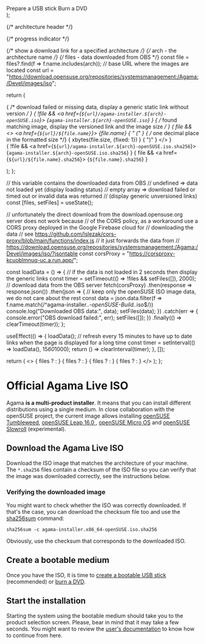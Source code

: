 

  <div className="flex-container">
    <Link className="button button--primary" to={usbHelp}>
      Prepare a USB stick
    </Link>
    <Link className="button button--secondary" to={dvdHelp}>
      Burn a DVD
    </Link>
  </div>
);

{/* architecture header */}

{/* progress indicator */}

{/* show a download link for a specified architecture */}
{/*  arch - the architecture name */}
{/*  files - data downloaded from OBS */}
  const file = files?.find(f => f.name.includes(arch));
  // base URL where the images are located
  const url = "https://download.opensuse.org/repositories/systemsmanagement:/Agama:/Devel/images/iso";

  return (
    <p>
      { /* download failed or missing data, display a generic static link without version */ }
      { !file &&
        <a href={`${url}/agama-installer.${arch}-openSUSE.iso`}>
          {`agama-installer.${arch}-openSUSE.iso`}
        </a>
      }
      { /* found matching image, display the versioned link and the image size */ }
      { file &&
        <>
          <a href={`${url}/${file.name}`}>
            {file.name}
          </a>
          { " (" }
          { /* one decimal place in the formatted size */}
          { xbytes(file.size, {fixed: 1}) }
          { ")" }
        </>
      }
      <br/>
      { !file &&
        <a href={`${url}/agama-installer.${arch}-openSUSE.iso.sha256`}>
          {`agama-installer.${arch}-openSUSE.iso.sha256`}
        </a>
      }
      { file &&
        <a href={`${url}/${file.name}.sha256`}>
          {`${file.name}.sha256`}
        </a>
      }
    </p>
  );
};

  // this variable contains the downloaded data from OBS
  //   undefined => data not loaded yet (display loading status)
  //   empty array => download failed or timed out or invalid data was returned
  //     (display generic unversioned links)
  const [files, setFiles] = useState();

  // unfortunately the direct download from the download.opensuse.org server does not work because
  // of the CORS policy, as a workaround use a CORS proxy deployed in the Google Firebase cloud for
  // downloading the data
  // see https://github.com/lslezak/cors-proxy/blob/main/functions/index.js
  // it just forwards the data from
  // https://download.opensuse.org/repositories/systemsmanagement:/Agama:/Devel/images/iso/?jsontable
  const corsProxy = "https://corsproxy-kcuoblmnuq-uc.a.run.app/";

  const loadData = () => {
    // if the data is not loaded in 2 seconds then display the generic links
    const timer = setTimeout(() => !files && setFiles([]), 2000);
    // download data from the OBS server
    fetch(corsProxy)
      .then(response => response.json())
      .then(json => {
        // keep only the openSUSE ISO image data, we do not care about the rest
        const data = json.data.filter(f => f.name.match(/^agama-installer\..*-openSUSE-Build.*\.iso$/))
        console.log("Downloaded OBS data:", data);
        setFiles(data);
      })
      .catch(err => {
        console.error("OBS download failed:", err);
        setFiles([]);
      })
      .finally(() => clearTimeout(timer));
  };

  useEffect(() => {
    loadData();
    // refresh every 15 minutes to have up to date links when the page is displayed for a long time
    const timer = setInterval(() => loadData(), 15*60*1000);
    return () => clearInterval(timer);
  }, []);

  return (
    <>
      <ArchHeader arch="x86_64" />
      { files ? <DownloadLink arch="x86_64" files={files}/> : <Loading /> }
      <ArchHeader arch="aarch64" />
      { files ? <DownloadLink arch="aarch64" files={files}/> : <Loading /> }
      <ArchHeader arch="ppc64le" />
      { files ? <DownloadLink arch="ppc64le" files={files}/> : <Loading /> }
      <ArchHeader arch="s390x" />
      { files ? <DownloadLink arch="s390x" files={files}/> : <Loading /> }
    </>
  );
};

# Official Agama Live ISO

Agama **is a multi-product installer**. It means that you can install different distributions using
a single medium. In close collaboration with the openSUSE project, the current image allows
installing [openSUSE Tumbleweed](https://www.opensuse.org/#Tumbleweed), [openSUSE Leap 16.0
](https://www.opensuse.org/#Leap), [openSUSE Micro OS](https://get.opensuse.org/microos/) and
[openSUSE Slowroll](https://en.opensuse.org/Portal:Slowroll) (experimental).

## Download the Agama Live ISO

Download the ISO image that matches the architecture of your machine. The `*.sha256` files contain a
checksum of the ISO file so you can verify that the image was downloaded correctly, see the
instructions below.

<DownloadLinks />

### Verifying the downloaded image

You might want to check whether the ISO was correctly downloaded. If that's the case, you can
download the checksum file too and use the
[sha256sum](https://manpages.opensuse.org/Tumbleweed/coreutils-doc/sha256sum.1.en.html) command:

```shell
sha256sum -c agama-installer.x86_64-openSUSE.iso.sha256
```

Obviously, use the checksum that corresponds to the downloaded ISO.

## Create a bootable medium

Once you have the ISO, it is time to [create a bootable USB
stick](https://en.opensuse.org/SDB:Live_USB_stick) (recommended) or [burn a
DVD](https://en.opensuse.org/SDB:Download_help#Using_Linux).

<Tabs className="unique-tabs">
  <TabItem value="linux" label="From Linux" default>
    <HelpLinks
      dvdHelp="https://en.opensuse.org/SDB:Download_help#Using_Linux"
      usbHelp="https://en.opensuse.org/SDB:Live_USB_stick"
    />
  </TabItem>
  <TabItem value="windows" label="From Windows" default>
    <HelpLinks
      dvdHelp="https://en.opensuse.org/SDB:Download_help#Using_Microsoft_Windows"
      usbHelp="https://en.opensuse.org/SDB:Create_a_Live_USB_stick_using_Windows"
    />
  </TabItem>
  <TabItem value="osx" label="From OS X" default>
    <HelpLinks
      dvdHelp="https://en.opensuse.org/SDB:Download_help#Using_MacOS_X_.2810.3_and_above.29"
      usbHelp="https://en.opensuse.org/SDB:Create_a_Live_USB_stick_using_Mac_OS_x"
    />
  </TabItem>
</Tabs>

## Start the installation

Starting the system using the bootable medium should take you to the product selection screen.
Please, bear in mind that it may take a few seconds. You might want to review the [user's
documentation](docs/user) to know how to continue from here.
